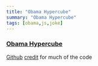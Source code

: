 ```yaml
---  
title: "Obama Hypercube"
summary: "Obama Hypercube"
tags: [obama,js,joke]
---
```


### [Obama Hypercube](https://obamahypercube.tk)  
[Github](https://github.com/realprogrammer5000/obama-hypercube)
[credit](https://codepen.io/Mamboleoo/pen/MWyNZYr) for much of the code
